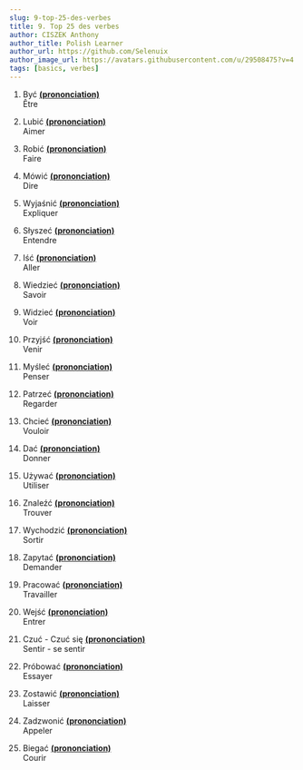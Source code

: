 ```yaml
---
slug: 9-top-25-des-verbes
title: 9. Top 25 des verbes
author: CISZEK Anthony
author_title: Polish Learner
author_url: https://github.com/Selenuix
author_image_url: https://avatars.githubusercontent.com/u/29508475?v=4
tags: [basics, verbes]
---
```



<TOCInline toc={toc} />

1. Być **[(prononciation)](https://voca.ro/13mu8Qd4ZnDn)** <br />
Être

2. Lubić **[(prononciation)](https://voca.ro/15RFIi7pQWo7)** <br />
Aimer

3. Robić **[(prononciation)](https://voca.ro/1a2MZ8jF1WJ3)** <br />
Faire

4. Mówić **[(prononciation)](https://voca.ro/1k9J3pmcrGQj)** <br />
Dire

5. Wyjaśnić **[(prononciation)](https://voca.ro/1czxqW4Pwoa0)** <br />
Expliquer

6. Słyszeć **[(prononciation)](https://voca.ro/1nLGoAz584WG)** <br />
Entendre

7. Iść **[(prononciation)](https://voca.ro/11Va0pScwCIe)** <br />
Aller

8. Wiedzieć **[(prononciation)](https://voca.ro/1mVFdhp6GpPW)** <br />
Savoir

9. Widzieć **[(prononciation)](https://voca.ro/1npH6r9sNKla)** <br />
Voir

10. Przyjść **[(prononciation)](https://voca.ro/17EwjSi5MQLU)** <br />
Venir

11. Myśleć **[(prononciation)](https://voca.ro/15aYPDshWsTv)** <br />
Penser

12. Patrzeć **[(prononciation)](https://voca.ro/1iPI8hyX9W5g)** <br />
Regarder

13. Chcieć **[(prononciation)](https://voca.ro/1dWYzrf3T5DY)** <br />
Vouloir

14. Dać **[(prononciation)](https://voca.ro/1nZRcF312E0w)** <br />
Donner

15. Używać **[(prononciation)](https://voca.ro/1bscvVkTD4oK)** <br />
Utiliser

16. Znaleźć **[(prononciation)](https://voca.ro/1jucBS3zwHq8)** <br />
Trouver

17. Wychodzić **[(prononciation)](https://voca.ro/13VtaSjwTVO6)** <br />
Sortir

18. Zapytać **[(prononciation)](https://voca.ro/13w6GMqA9Cjl)** <br />
Demander

29. Pracować **[(prononciation)](https://voca.ro/1eg7JNflN3kS)** <br />
Travailler

20. Wejść **[(prononciation)](https://voca.ro/18beauVqb682)** <br />
Entrer

21. Czuć - Czuć się **[(prononciation)](https://voca.ro/11ESuKzWPmbr)** <br />
Sentir - se sentir

22. Próbować **[(prononciation)](https://voca.ro/1123NdjQk5Bk)** <br />
Essayer

23. Zostawić **[(prononciation)](https://voca.ro/17vIoqECmoSn)** <br />
Laisser

24. Zadzwonić **[(prononciation)](https://voca.ro/1cof9hMWxgzk)** <br />
Appeler

25. Biegać **[(prononciation)](https://voca.ro/1aqO1EtFmOgc)** <br />
Courir